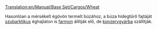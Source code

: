 [[Translation:en/Manual/Base Set/Cargos/Wheat]]

{{hu/Rakomány|név=Búza (szubarktikus égövi)
|kép=en/Grain.png|termeli=[[hu/Manual/Base Set/Industries/Farm|farm]]
|fogadja=szubarktikus éghajlaton: [[hu/Manual/Base Set/Industries/Konzervgyár|konzervgyár]]
}}

Hasonlóan a mérsékelt égövön termelt búzához, a búza hidegtűrő fajtáját [[hu/Manual/Éghajlatok#Szubarktikus|szubarktikus]] éghajlaton is [[hu/Manual/Base Set/Industries/Farm|farmon]] állítják elő, de [[hu/Manual/Base Set/Industries/Konzervgyár|konzervgyárba]] szállítják.


{{hu/Navbox Rakomány}}